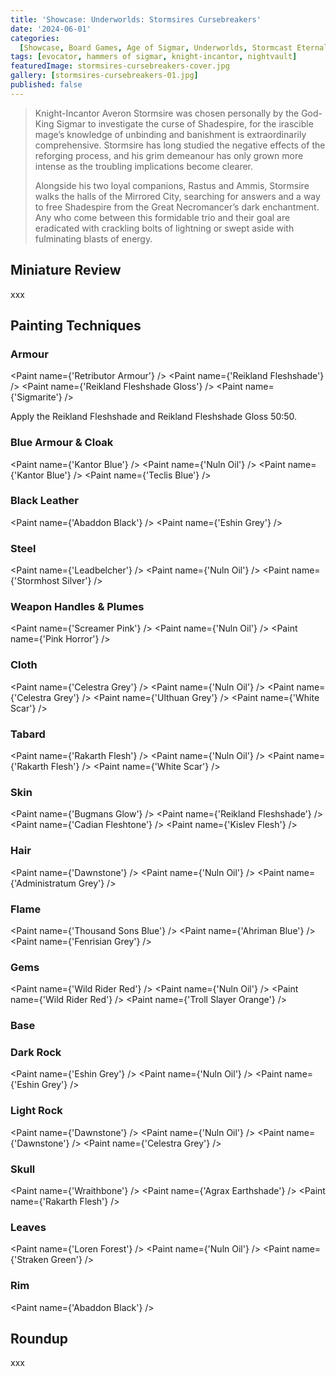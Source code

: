 ```yaml
---
title: 'Showcase: Underworlds: Stormsires Cursebreakers'
date: '2024-06-01'
categories:
  [Showcase, Board Games, Age of Sigmar, Underworlds, Stormcast Eternals]
tags: [evocator, hammers of sigmar, knight-incantor, nightvault]
featuredImage: stormsires-cursebreakers-cover.jpg
gallery: [stormsires-cursebreakers-01.jpg]
published: false
---
```



> Knight-Incantor Averon Stormsire was chosen personally by the God-King Sigmar to investigate the curse of Shadespire,
> for the irascible mage’s knowledge of unbinding and banishment is extraordinarily comprehensive. Stormsire has long
> studied the negative effects of the reforging process, and his grim demeanour has only grown more intense as
> the troubling implications become clearer.
>
> Alongside his two loyal companions, Rastus and Ammis, Stormsire walks the halls of the Mirrored City, searching for
> answers and a way to free Shadespire from the Great Necromancer’s dark enchantment. Any who come between this
> formidable trio and their goal are eradicated with crackling bolts of lightning or swept aside with fulminating
> blasts of energy.

## Miniature Review

xxx

## Painting Techniques

### Armour

<Paint name={'Retributor Armour'} />
<Paint name={'Reikland Fleshshade'} />
<Paint name={'Reikland Fleshshade Gloss'} />
<Paint name={'Sigmarite'} />

Apply the Reikland Fleshshade and Reikland Fleshshade Gloss 50:50.

### Blue Armour & Cloak

<Paint name={'Kantor Blue'} />
<Paint name={'Nuln Oil'} />
<Paint name={'Kantor Blue'} />
<Paint name={'Teclis Blue'} />

### Black Leather

<Paint name={'Abaddon Black'} />
<Paint name={'Eshin Grey'} />

### Steel

<Paint name={'Leadbelcher'} />
<Paint name={'Nuln Oil'} />
<Paint name={'Stormhost Silver'} />

### Weapon Handles & Plumes

<Paint name={'Screamer Pink'} />
<Paint name={'Nuln Oil'} />
<Paint name={'Pink Horror'} />

### Cloth

<Paint name={'Celestra Grey'} />
<Paint name={'Nuln Oil'} />
<Paint name={'Celestra Grey'} />
<Paint name={'Ulthuan Grey'} />
<Paint name={'White Scar'} />

### Tabard

<Paint name={'Rakarth Flesh'} />
<Paint name={'Nuln Oil'} />
<Paint name={'Rakarth Flesh'} />
<Paint name={'White Scar'} />

### Skin

<Paint name={'Bugmans Glow'} />
<Paint name={'Reikland Fleshshade'} />
<Paint name={'Cadian Fleshtone'} />
<Paint name={'Kislev Flesh'} />

### Hair

<Paint name={'Dawnstone'} />
<Paint name={'Nuln Oil'} />
<Paint name={'Administratum Grey'} />

### Flame

<Paint name={'Thousand Sons Blue'} />
<Paint name={'Ahriman Blue'} />
<Paint name={'Fenrisian Grey'} />

### Gems

<Paint name={'Wild Rider Red'} />
<Paint name={'Nuln Oil'} />
<Paint name={'Wild Rider Red'} />
<Paint name={'Troll Slayer Orange'} />

### Base

### Dark Rock

<Paint name={'Eshin Grey'} />
<Paint name={'Nuln Oil'} />
<Paint name={'Eshin Grey'} />

### Light Rock

<Paint name={'Dawnstone'} />
<Paint name={'Nuln Oil'} />
<Paint name={'Dawnstone'} />
<Paint name={'Celestra Grey'} />

### Skull

<Paint name={'Wraithbone'} />
<Paint name={'Agrax Earthshade'} />
<Paint name={'Rakarth Flesh'} />

### Leaves

<Paint name={'Loren Forest'} />
<Paint name={'Nuln Oil'} />
<Paint name={'Straken Green'} />

### Rim

<Paint name={'Abaddon Black'} />

## Roundup

xxx
